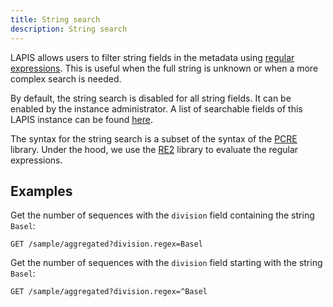 ```yaml
---
title: String search
description: String search
---
```


LAPIS allows users to filter string fields in the metadata using [regular expressions](https://en.wikipedia.org/wiki/Regular_expression).
This is useful when the full string is unknown or when a more complex search is needed.

By default, the string search is disabled for all string fields. It can be enabled by the instance administrator.
A list of searchable fields of this LAPIS instance can be found [here](../references/filters).

The syntax for the string search is a subset of the syntax of the [PCRE](https://www.pcre.org/) library.
Under the hood, we use the [RE2](https://github.com/google/re2) library to evaluate the regular expressions.

## Examples

Get the number of sequences with the `division` field containing the string `Basel`:

```
GET /sample/aggregated?division.regex=Basel
```

Get the number of sequences with the `division` field starting with the string `Basel`:

```
GET /sample/aggregated?division.regex=^Basel
```
